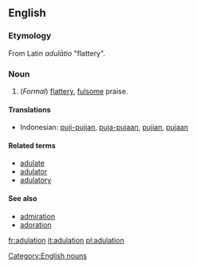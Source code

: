 ==English==

===Etymology===
From Latin ''adulātio'' "flattery".

===Noun===
{{en-noun-reg}}

# (''Formal'') [[flattery]], [[fulsome]] praise.

====Translations====
*Indonesian: [[puji|puji-pujian]], [[puja|puja-pujaan]], [[puji|pujian]], [[puja|pujaan]]

====Related terms====
*[[adulate]]
*[[adulator]]
*[[adulatory]]

====See also====
*[[admiration]]
*[[adoration]]

[[Category:English nouns]]

[[fr:adulation]]
[[it:adulation]]
[[pl:adulation]]